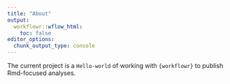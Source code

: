 ```yaml
---
title: "About"
output:
  workflowr::wflow_html:
    toc: false
editor_options:
  chunk_output_type: console
---
```


The current project is a `Hello-world` of working with `{workflowr}` to publish Rmd-focused analyses.